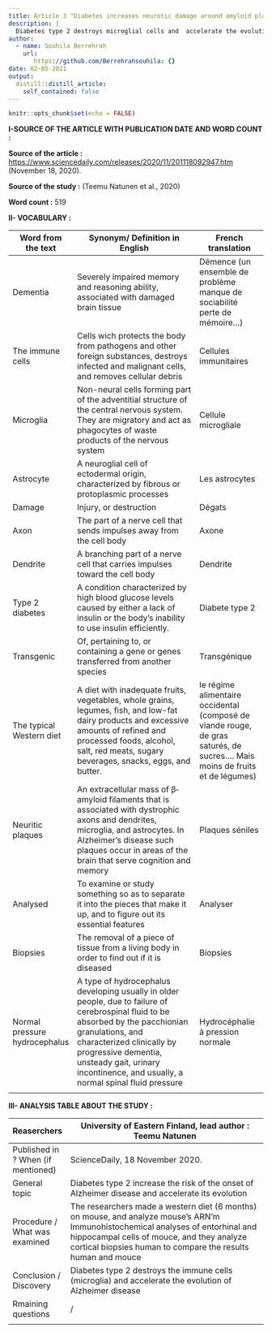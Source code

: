 ```yaml
---
title: Article 3 "Diabetes increases neurotic damage around amyloid plaques in Alzheimer's disease"
description: |
  Diabetes type 2 destroys microglial cells and  accelerate the evolution of Alzheimer's disease.
author:
  - name: Souhila Berrehrah 
    url:
       https://github.com/Berrehrahsouhila: {}
date: 02-05-2021
output:
  distill::distill_article:
    self_contained: false
---
```



```r
knitr::opts_chunk$set(echo = FALSE)
```

 
**I-SOURCE OF THE ARTICLE WITH PUBLICATION DATE AND WORD COUNT :**

**Source of the article :**
<https://www.sciencedaily.com/releases/2020/11/201118092947.htm> (November 18, 2020).

**Source of the study :**  (Teemu Natunen et al., 2020)

**Word count :** 519

**II- VOCABULARY :** 


| Word from the text             | Synonym/ Definition in English                                                                                                                                                                                                                                                           | French translation                                                                                                           |
| ------------------------------ | ---------------------------------------------------------------------------------------------------------------------------------------------------------------------------------------------------------------------------------------------------------------------------------------- | ---------------------------------------------------------------------------------------------------------------------------- |
| Dementia                       | Severely impaired memory and reasoning ability, associated with damaged brain tissue                                                                                                                                                                                                     | Démence (un ensemble de problème manque de sociabilité perte de mémoire…)                                                    |
| The immune cells               | Cells wich protects the body from pathogens and other foreign substances, destroys infected and malignant cells, and removes cellular debris                                                                                                                                             | Cellules immunitaires                                                                                                        |
| Microglia                      | Non-neural cells forming part of the adventitial structure of the central nervous system. They are migratory and act as phagocytes of waste products of the nervous system                                                                                                               | Cellule microgliale                                                                                                          |
| Astrocyte                      | A neuroglial cell of ectodermal origin, characterized by fibrous or protoplasmic processes                                                                                                                                                                                               | Les astrocytes                                                                                                               |
| Damage                         | Injury, or destruction                                                                                                                                                                                                                                                                   | Dégats                                                                                                                       |
| Axon                           | The part of a nerve cell that sends impulses away from the cell body                                                                                                                                                                                                                     | Axone                                                                                                                        |
| Dendrite                       | A branching part of a nerve cell that carries impulses toward the cell body                                                                                                                                                                                                              | Dendrite                                                                                                                     |
| Type 2 diabetes                | A condition characterized by high blood glucose levels caused by either a lack of insulin or the body's inability to use insulin efficiently.                                                                                                                                            | Diabete type 2                                                                                                               |
| Transgenic                     | Of, pertaining to, or containing a gene or genes transferred from another species                                                                                                                                                                                                        | Transgénique                                                                                                                 |
| The typical Western diet       | A diet with inadequate fruits, vegetables, whole grains, legumes, fish, and low-fat dairy products and excessive amounts of refined and processed foods, alcohol, salt, red meats, sugary beverages, snacks, eggs, and butter.                                                           | le régime alimentaire occidental (composé de viande rouge, de gras saturés, de sucres…. Mais moins de fruits et de légumes)  |
| Neuritic plaques               | An extracellular mass of β‐amyloid filaments that is associated with dystrophic axons and dendrites, microglia, and astrocytes. In Alzheimer's disease such plaques occur in areas of the brain that serve cognition and memory                                                          | Plaques séniles                                                                                                              |
| Analysed                       | To examine or study something so as to separate it into the pieces that make it up, and to figure out its essential features                                                                                                                                                             | Analyser                                                                                                                     |
| Biopsies                       | The removal of a piece of tissue from a living body in order to find out if it is diseased                                                                                                                                                                                               | Biopsies                                                                                                                     |
| Normal pressure hydrocephalus  | A type of hydrocephalus developing usually in older people, due to failure of cerebrospinal fluid to be absorbed by the pacchionian granulations, and characterized clinically by progressive dementia, unsteady gait, urinary incontinence, and usually, a normal spinal fluid pressure | Hydrocéphalie à pression normale                                                                                             |
|                                |                                                                                                                                                                                                                                                                                          |                                                                                                                              |


**III- ANALYSIS TABLE ABOUT THE STUDY :**
  
| Reaserchers                                        | University of Eastern Finland, lead author : Teemu Natunen                                                                                                                                                                                        |
| -------------------------------------------------- | ------------------------------------------------------------------------------------------------------------------------------------------------------------------------------------------------------------------------------------------------- |
| Published in ?  When (if mentioned)                | ScienceDaily, 18 November 2020.                                                                                                                                                                                                                   |
| General topic                                      | Diabetes type 2 increase the risk of the onset of Alzheimer disease and accelerate its evolution                                                                                                                                                  |
| Procedure /  What was examined                     |  The researchers made a western diet (6 months) on mouse, and  analyze mouse’s ARN'm   Immunohistochemical analyses of entorhinal and hippocampal cells of mouce, and they  analyze cortical biopsies human to compare the results human and mouce |
| Conclusion /  Discovery                            | Diabetes type 2 destroys the immune cells (microglia) and accelerate the evolution of Alzheimer disease                                                                                                                                            |
| Rmaining questions                                 |  /                                                                                                                                                                                                                                                |
|                                                    |                                                                                                                                                                                                                                                   |
